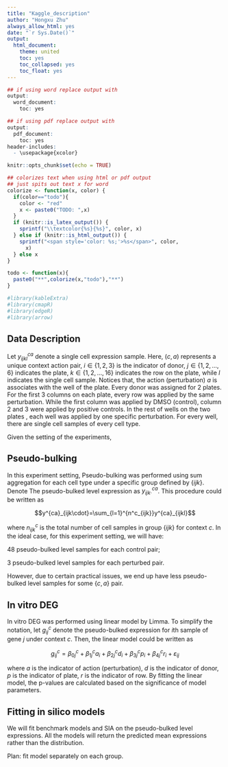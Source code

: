 ```yaml
---
title: "Kaggle_description"
author: "Hongxu Zhu"
always_allow_html: yes
date: "`r Sys.Date()`"
output:
  html_document:
    theme: united
    toc: yes
    toc_collapsed: yes
    toc_float: yes
---
```


```r
## if using word replace output with
output:
  word_document:
    toc: yes

## if using pdf replace output with
output:
  pdf_document:
    toc: yes
header-includes:
  - \usepackage{xcolor}
```

```r
knitr::opts_chunk$set(echo = TRUE)

## colorizes text when using html or pdf output
## just spits out text x for word
colorize <- function(x, color) {
  if(color=="todo"){
    color <- "red"
    x <- paste0("TODO: ",x)
  }
  if (knitr::is_latex_output()) {
    sprintf("\\textcolor{%s}{%s}", color, x)
  } else if (knitr::is_html_output()) {
    sprintf("<span style='color: %s;'>%s</span>", color, 
      x)
  } else x
}

todo <- function(x){
  paste0("**",colorize(x,"todo"),"**")
}

#library(kableExtra)
#library(cmapR)
#library(edgeR)
#library(arrow)
```

## Data Description

Let $y^{ca}_{ijkl}$ denote a single cell expression sample. Here, $(c,a)$ represents a unique context action pair, $i\in\{1,2,3\}$ is the indicator of donor, $j\in\{1,2,...,6\}$ indicates the plate, $k\in\{1,2,...,16\}$ indicates the row on the plate, while $l$ indicates the single cell sample. Notices that, the action (perturbation) $a$ is associates with the well of the plate. Every donor was assigned for 2 plates. For the first 3 columns on each plate, every row was applied by the same perturbation. While the first column was applied by DMSO (control), column 2 and 3 were applied by positive controls. In the rest of wells on the two plates , each well was applied by one specific perturbation. For every well, there are single cell samples of every cell type.

Given the setting of the experiments, 

## Pseudo-bulking

In this experiment setting, Pseudo-bulking was performed using sum aggregation for each cell type under a specific group defined by $\{ijk\}$. Denote The pseudo-bulked level expression as $y^{ca}_{ijk\cdot}$. This procedure could be written as

$$y^{ca}_{ijk\cdot}=\sum_{l=1}^{n^c_{ijk}}y^{ca}_{ijkl}$$ 

where $n^c_{ijk}$ is the total number of cell samples in group $\{ijk\}$ for context $c$. In the ideal case, for this experiment setting, we will have:

48 pseudo-bulked level samples for each control pair;

3 pseudo-bulked level samples for each perturbed pair.

However, due to certain practical issues, we end up have less pseudo-bulked level samples for some $\{c,a\}$ pair.

## In vitro DEG

In vitro DEG was performed using linear model by Limma. To simplify the notation, let $g^c_{ij}$ denote the pseudo-bulked expression for $i$th sample of gene $j$ under context $c$. Then, the linear model could be written as

$$g^c_{ij}=\beta_{0j}^c+\beta_{1j}^ca_i+\beta_{2j}^cd_i+\beta_{3j}^cp_i+\beta_{4j}^cr_i+\varepsilon_{ij}$$

where $a$ is the indicator of action (perturbation), $d$ is the indicator of donor, $p$ is the indicator of plate, $r$ is the indicator of row. By fitting the linear model, the p-values are calculated based on the significance of model parameters.

## Fitting in silico models

We will fit benchmark models and SIA on the pseudo-bulked level expressions. All the models will return the predicted mean expressions rather than the distribution. 

Plan: fit model separately on each group.


